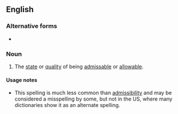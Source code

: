 ==English==
{{wikipedia|admissibility}}

===Alternative forms===
* {{l|en|admissibility}}

===Noun===
{{en-noun}}

# The [[state]] or [[quality]] of being [[admissable]] or [[allowable]].

====Usage notes====
* This spelling is much less common than [[admissibility]] and may be considered a misspelling by some, but not in the US, where many dictionaries show it as an alternate spelling.
